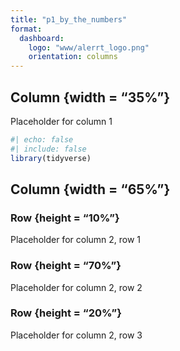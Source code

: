 ```yaml
---
title: "p1_by_the_numbers"
format: 
  dashboard: 
    logo: "www/alerrt_logo.png"
    orientation: columns
---
```


## Column {width = "35%"}

Placeholder for column 1

```r
#| echo: false
#| include: false
library(tidyverse)
```


## Column {width = "65%"}

### Row {height = "10%"}

Placeholder for column 2, row 1

### Row {height = "70%"}

Placeholder for column 2, row 2


### Row {height = "20%"}

Placeholder for column 2, row 3
